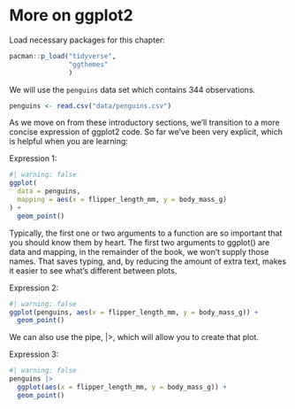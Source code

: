 # More on ggplot2

Load necessary packages for this chapter:

```r
pacman::p_load("tidyverse",
               "ggthemes"
               )
```

We will use the `penguins` data set which contains 344 observations.

```r
penguins <- read.csv("data/penguins.csv")
```

As we move on from these introductory sections, we’ll transition to a more concise expression of ggplot2 code. So far we’ve been very explicit, which is helpful when you are learning:

Expression 1:

```r
#| warning: false
ggplot(
  data = penguins,
  mapping = aes(x = flipper_length_mm, y = body_mass_g)
) +
  geom_point()
```
Typically, the first one or two arguments to a function are so important that you should know them by heart. The first two arguments to ggplot() are data and mapping, in the remainder of the book, we won’t supply those names. That saves typing, and, by reducing the amount of extra text, makes it easier to see what’s different between plots.

Expression 2:

```r
#| warning: false
ggplot(penguins, aes(x = flipper_length_mm, y = body_mass_g)) + 
  geom_point()
```
We can also use the pipe, |>, which will allow you to create that plot.

Expression 3:

```r
#| warning: false
penguins |> 
  ggplot(aes(x = flipper_length_mm, y = body_mass_g)) + 
  geom_point()
```

